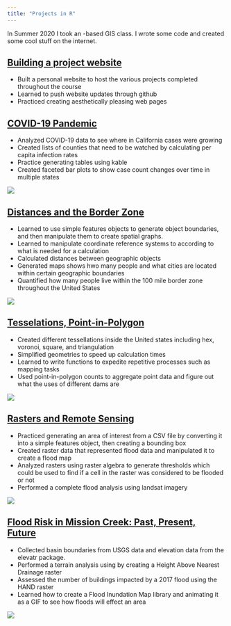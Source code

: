 ```yaml
---
title: "Projects in R"
---
```


In <i class="far fa-sun" style="color:yellow;"></i>Summer 2020<i class="far fa-sun" style="color:yellow;"></i> I took an <i class="fab fa-r-project" style="color:blue;"></i>-based GIS class. I wrote some code and created some cool stuff on the internet.

## [Building a project website](index.html)

- Built a personal website to host the various projects completed throughout the course
- Learned to push website updates through github
- Practiced creating aesthetically pleasing web pages

## [COVID-19 Pandemic](https://kplouffe.github.io/geog-176A-labs/lab-02.html)

- Analyzed COVID-19 data to see where in California cases were growing
- Created lists of counties that need to be watched by calculating per capita infection rates
- Practice generating tables using kable
- Created faceted bar plots to show case count changes over time in multiple states

![](img/lab02.png)

## [Distances and the Border Zone](https://kplouffe.github.io/geog-176A-labs/lab-03.html)

- Learned to use simple features objects to generate object boundaries, and then manipulate them to create spatial graphs.
- Learned to manipulate coordinate reference systems to according to what is needed for a calculation
- Calculated distances between geographic objects
- Generated maps shows hwo many people and what cities are located within certain geographic boundaries
- Quantified how many people live within the 100 mile border zone throughout the United States

![](img/lab03.png)

## [Tesselations, Point-in-Polygon](https://kplouffe.github.io/geog-176A-labs/lab-04.html)

- Created different tessellations inside the United states including hex, voronoi, square, and triangulation
- Simplified geometries to speed up calculation times
- Learned to write functions to expedite repetitive processes such as mapping tasks
- Used point-in-polygon counts to aggregate point data and figure out what the uses of different dams are

![](img/lab04.png)

## [Rasters and Remote Sensing](https://kplouffe.github.io/geog-176A-labs/lab-05.html)

- Practiced generating an area of interest from a CSV file by converting it into a simple features object, then creating a bounding box
- Created raster data that represented flood data and manipulated it to create a flood map
- Analyzed rasters using raster algebra to generate thresholds which could be used to find if a cell in the raster was considered to be flooded or not
- Performed a complete flood analysis using landsat imagery

![](img/lab05.png)

## [Flood Risk in Mission Creek: Past, Present, Future](https://kplouffe.github.io/geog-176A-labs/lab-06.html)

- Collected basin boundaries from USGS data and elevation data from the elevatr package.
- Performed a terrain analysis using by creating a Height Above Nearest Drainage raster
- Assessed the number of buildings impacted by a 2017 flood using the HAND raster
- Learned how to create a Flood Inundation Map library and animating it as a GIF to see how floods will effect an area

![](img/lab06.png)
